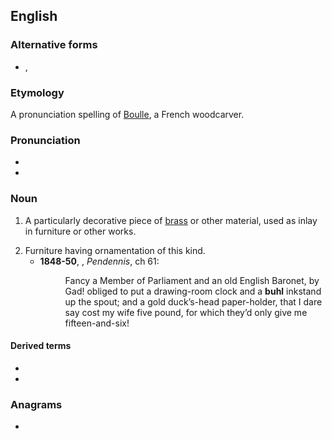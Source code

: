 {{also|Buhl|Bühl}}
==English==
{{wikipedia}}

===Alternative forms===
* {{l|en|boulle}}, {{l|en|boule}}

===Etymology===
A pronunciation spelling of [[w:André Charles Boulle|Boulle]], a French woodcarver.

===Pronunciation===
* {{IPA|en|/buːl/}}
* {{rhymes|en|uːl|s=1}}

===Noun===
{{en-noun|-|s}}

# {{lb|en|woodworking}} A particularly decorative piece of [[brass]] or other material, used as inlay in furniture or other works.
# Furniture having ornamentation of this kind.
#* '''1848-50''', {{w|William Makepeace Thackeray}}, ''Pendennis'', ch 61:
#*: Fancy a Member of Parliament and an old English Baronet, by Gad! obliged to put a drawing-room clock and a '''buhl''' inkstand up the spout; and a gold duck’s-head paper-holder, that I dare say cost my wife five pound, for which they’d only give me fifteen-and-six!

====Derived terms====
* {{l|en|buhl work}}
* {{l|en|buhlwork}}

===Anagrams===
* {{anagrams|en|a=bhlu|bluh}}